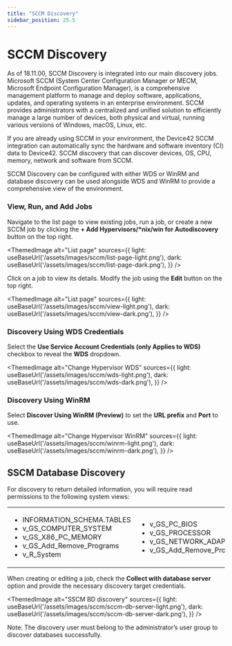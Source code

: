 ```yaml
---
title: "SCCM Discovery"
sidebar_position: 25.5
---
```



# SCCM Discovery

As of 18.11.00, SCCM Discovery is integrated into our main discovery jobs. Microsoft SCCM (System Center Configuration Manager or MECM, Microsoft Endpoint Configuration Manager), is a comprehensive management platform to manage and deploy software, applications, updates, and operating systems in an enterprise environment. SCCM provides administrators with a centralized and unified solution to efficiently manage a large number of devices, both physical and virtual, running various versions of Windows, macOS, Linux, etc.

If you are already using SCCM in your environment, the Device42 SCCM integration can automatically sync the hardware and software inventory (CI) data to Device42. SCCM discovery that can discover devices, OS, CPU, memory, network and software from SCCM.

SCCM Discovery can be configured with either WDS or WinRM and database discovery can be used alongside WDS and WinRM to provide a comprehensive view of the environment.

### View, Run, and Add Jobs

Navigate to the list page to view existing jobs, run a job, or create a new SCCM job by clicking the **+ Add Hypervisors/\*nix/win for Autodiscovery** button on the top right.

<ThemedImage
  alt="List page"
  sources={{
    light: useBaseUrl('/assets/images/sccm/list-page-light.png'),
    dark: useBaseUrl('/assets/images/sccm/list-page-dark.png'),
  }}
/>

Click on a job to view its details. Modify the job using the **Edit** button on the top right.

<ThemedImage
  alt="List page"
  sources={{
    light: useBaseUrl('/assets/images/sccm/view-light.png'),
    dark: useBaseUrl('/assets/images/sccm/view-dark.png'),
  }}
/>

### Discovery Using WDS Credentials

Select the **Use Service Account Credentials (only Applies to WDS)** checkbox to reveal the **WDS** dropdown.

<ThemedImage
  alt="Change Hypervisor WDS"
  sources={{
    light: useBaseUrl('/assets/images/sccm/wds-light.png'),
    dark: useBaseUrl('/assets/images/sccm/wds-dark.png'),
  }}
/>

### Discovery Using WinRM

Select **Discover Using WinRM (Preview)** to set the **URL prefix** and **Port** to use.

<ThemedImage
  alt="Change Hypervisor WinRM"
  sources={{
    light: useBaseUrl('/assets/images/sccm/winrm-light.png'),
    dark: useBaseUrl('/assets/images/sccm/winrm-dark.png'),
  }}
/>

## SSCM Database Discovery 

For discovery to return detailed information, you will require read permissions to the following system views:

<table>
  <tbody>
    <tr>
      <td width="288">
        <ul>
          <li>INFORMATION_SCHEMA.TABLES</li>
          <li>v_GS_COMPUTER_SYSTEM</li>
          <li>v_GS_X86_PC_MEMORY</li>
          <li>v_GS_Add_Remove_Programs</li>
          <li>v_R_System</li>
        </ul>
      </td>
      <td width="288">
        <ul>
          <li>v_GS_PC_BIOS</li>
          <li>v_GS_PROCESSOR</li>
          <li>v_GS_NETWORK_ADAPTER_CONFIGURATION</li>
          <li>v_GS_Add_Remove_Programs_64</li>
        </ul>
      </td>
    </tr>
  </tbody>
</table>

When creating or editing a job, check the **Collect with database server** option and provide the necessary discovery target credentials.

<ThemedImage
  alt="SSCM BD discovery"
  sources={{
    light: useBaseUrl('/assets/images/sccm/sccm-db-server-light.png'),
    dark: useBaseUrl('/assets/images/sccm/sccm-db-server-dark.png'),
  }}
/>

Note: The discovery user must belong to the administrator’s user group to discover databases successfully.
